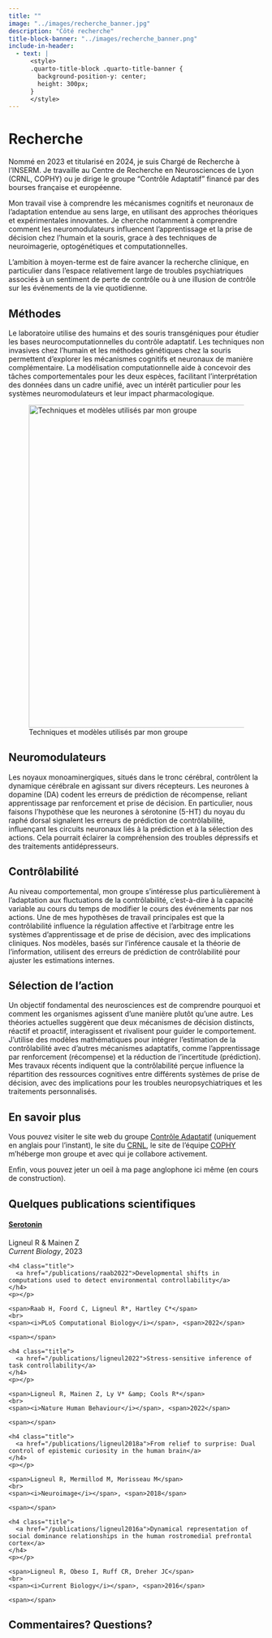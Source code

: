 ```yaml
---
title: ""
image: "../images/recherche_banner.jpg"
description: "Côté recherche"
title-block-banner: "../images/recherche_banner.png"
include-in-header:
  - text: |
      <style>
      .quarto-title-block .quarto-title-banner {
        background-position-y: center;
        height: 300px;
      }
      </style>
---
```


# Recherche

Nommé en 2023 et titularisé en 2024, je suis Chargé de Recherche à l'INSERM. Je travaille au Centre de Recherche en Neurosciences de Lyon (CRNL, COPHY) ou je dirige le groupe "Contrôle Adaptatif" financé par des bourses française et européenne.

Mon travail vise à comprendre les mécanismes cognitifs et neuronaux de l'adaptation entendue au sens large, en utilisant des approches théoriques et expérimentales innovantes. Je cherche notamment à comprendre comment les neuromodulateurs influencent l'apprentissage et la prise de décision chez l'humain et la souris, grace à des techniques de neuroimagerie, optogénétiques et computationnelles.

L'ambition à moyen-terme est de faire avancer la recherche clinique, en particulier dans l'espace relativement large de troubles psychiatriques associés à un sentiment de perte de contrôle ou à une illusion de contrôle sur les événements de la vie quotidienne.

## Méthodes

Le laboratoire utilise des humains et des souris transgéniques pour étudier les bases neurocomputationnelles du contrôle adaptatif. Les techniques non invasives chez l'humain et les méthodes génétiques chez la souris permettent d'explorer les mécanismes cognitifs et neuronaux de manière complémentaire. La modélisation computationnelle aide à concevoir des tâches comportementales pour les deux espèces, facilitant l'interprétation des données dans un cadre unifié, avec un intérêt particulier pour les systèmes neuromodulateurs et leur impact pharmacologique.

![Techniques et modèles utilisés par mon groupe](../images/methodes.png){fig-align="center" width="636"}

## Neuromodulateurs

Les noyaux monoaminergiques, situés dans le tronc cérébral, contrôlent la dynamique cérébrale en agissant sur divers récepteurs. Les neurones à dopamine (DA) codent les erreurs de prédiction de récompense, reliant apprentissage par renforcement et prise de décision. En particulier, nous faisons l'hypothèse que les neurones à sérotonine (5-HT) du noyau du raphé dorsal signalent les erreurs de prédiction de contrôlabilité, influençant les circuits neuronaux liés à la prédiction et à la sélection des actions. Cela pourrait éclairer la compréhension des troubles dépressifs et des traitements antidépresseurs.

## Contrôlabilité

Au niveau comportemental, mon groupe s'intéresse plus particulièrement à l'adaptation aux fluctuations de la contrôlabilité, c'est-à-dire à la capacité variable au cours du temps de modifier le cours des événements par nos actions. Une de mes hypothèses de travail principales est que la contrôlabilité influence la régulation affective et l'arbitrage entre les systèmes d'apprentissage et de prise de décision, avec des implications cliniques. Nos modèles, basés sur l'inférence causale et la théorie de l'information, utilisent des erreurs de prédiction de contrôlabilité pour ajuster les estimations internes.

## Sélection de l'action

Un objectif fondamental des neurosciences est de comprendre pourquoi et comment les organismes agissent d'une manière plutôt qu'une autre. Les théories actuelles suggèrent que deux mécanismes de décision distincts, réactif et proactif, interagissent et rivalisent pour guider le comportement. J'utilise des modèles mathématiques pour intégrer l'estimation de la contrôlabilité avec d'autres mécanismes adaptatifs, comme l'apprentissage par renforcement (récompense) et la réduction de l'incertitude (prédiction). Mes travaux récents indiquent que la contrôlabilité perçue influence la répartition des ressources cognitives entre différents systèmes de prise de décision, avec des implications pour les troubles neuropsychiatriques et les traitements personnalisés.

## En savoir plus

Vous pouvez visiter le site web du groupe [Contrôle Adaptatif](https://www.adaptivecontrol.org/){target="_blank"} (uniquement en anglais pour l'instant), le site du [CRNL](https://www.crnl.fr/){target="_blank"}, le site de l'équipe [COPHY](https://cophyteam.wixsite.com/website-1/){target="_blank"} m'héberge mon groupe et avec qui je collabore activement.

Enfin, vous pouvez jeter un oeil à ma page anglophone ici même (en cours de construction).

## Quelques publications scientifiques

<div class="content-body">
  <h4 class="title">
    <a href="https://www.adaptivecontrol.org/publications/ligneulmainen2023">Serotonin</a>
  </h4>
  <p></p>
</div>
<div class="meta-details">
  <span>Ligneul R &amp; Mainen Z</span>
  <br>
  <span><i>Current Biology</i></span>, <span>2023</span>
</div>
<div class="meta-details">
  <span></span>
</div>

<div class="single-pub wow fadeInUp" data-wow-delay=".2s" style="visibility: visible; animation-delay: 0.2s; animation-name: fadeInUp;">
  <div class="content-body">
    <h4 class="title">
      <a href="/publications/raab2022">Developmental shifts in computations used to detect environmental controllability</a>
    </h4>
    <p></p>
  </div>
  <div class="meta-details">
    <span>Raab H, Foord C, Ligneul R*, Hartley C*</span>
    <br>
    <span><i>PLoS Computational Biology</i></span>, <span>2022</span>
  </div>
  <div class="meta-details">
    <span></span>
  </div>
</div>
    
<div class="single-pub wow fadeInUp" data-wow-delay=".2s" style="visibility: visible; animation-delay: 0.2s; animation-name: fadeInUp;">
  <div class="content-body">
    <h4 class="title">
      <a href="/publications/ligneul2022">Stress-sensitive inference of task controllability</a>
    </h4>
    <p></p>
  </div>
  <div class="meta-details">
    <span>Ligneul R, Mainen Z, Ly V* &amp; Cools R*</span>
    <br>
    <span><i>Nature Human Behaviour</i></span>, <span>2022</span>
  </div>
  <div class="meta-details">
    <span></span>
  </div>
</div>

<div class="single-pub wow fadeInUp" data-wow-delay=".2s" style="visibility: visible; animation-delay: 0.2s; animation-name: fadeInUp;">
  <div class="content-body">
    <h4 class="title">
      <a href="/publications/ligneul2018a">From relief to surprise: Dual control of epistemic curiosity in the human brain</a>
    </h4>
    <p></p>
  </div>
  <div class="meta-details">
    <span>Ligneul R, Mermillod M, Morisseau M</span>
    <br>
    <span><i>Neuroimage</i></span>, <span>2018</span>
  </div>
  <div class="meta-details">
    <span></span>
  </div>
</div>

<div class="single-pub wow fadeInUp" data-wow-delay=".2s" style="visibility: visible; animation-delay: 0.2s; animation-name: fadeInUp;">
  <div class="content-body">
    <h4 class="title">
      <a href="/publications/ligneul2016a">Dynamical representation of social dominance relationships in the human rostromedial prefrontal cortex</a>
    </h4>
    <p></p>
  </div>
  <div class="meta-details">
    <span>Ligneul R, Obeso I, Ruff CR, Dreher JC</span>
    <br>
    <span><i>Current Biology</i></span>, <span>2016</span>
  </div>
  <div class="meta-details">
    <span></span>
  </div>
</div>


## Commentaires? Questions?

<script src="https://giscus.app/client.js"
        data-repo="romainligneul/giscus-comments"
        data-repo-id="R_kgDOMSMTIw"
        data-category="Comments OtherFR"
        data-category-id="DIC_kwDOMSMTI84Cgltq"
        data-mapping="pathname"
        data-strict="0"
        data-reactions-enabled="1"
        data-emit-metadata="0"
        data-input-position="top"
        data-theme="preferred_color_scheme"
        data-lang="en"
        crossorigin="anonymous"
        async>
</script>